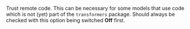 Trust remote code. This can be necessary for some models that use code which is not (yet) part of the `transformers` package. Should always be checked with this option being switched **Off** first.
